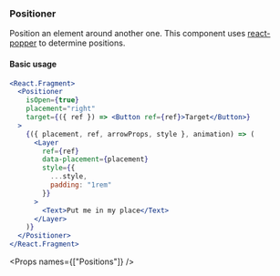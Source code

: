 
<Nav title="Positioner" />
<SEO title="Positioner" />

<Container>
<Article sidebar={[
  { id: 'Positioner', name: 'Positioner' },
  { id: 'Basic usage', name: 'Basic usage' },
  { id: 'Props', name: 'API'}
]}>

# Positioner

Position an element around another one. This component uses [react-popper](https://github.com/FezVrasta/react-popper) to determine positions.

#### Basic usage

```jsx expanded
<React.Fragment>
  <Positioner
    isOpen={true}
    placement="right"
    target={({ ref }) => <Button ref={ref}>Target</Button>}
  >
    {({ placement, ref, arrowProps, style }, animation) => (
      <Layer
        ref={ref}
        data-placement={placement}
        style={{
          ...style,
          padding: "1rem"
        }}
      >
        <Text>Put me in my place</Text>
      </Layer>
    )}
  </Positioner>
</React.Fragment>
```

<Props names={["Positions"]} />

</Article>
</Container>
